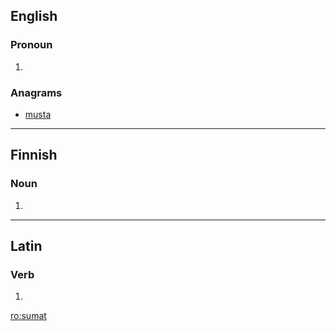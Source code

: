 ==English==

===Pronoun===
{{en-pron}}

# {{obsolete spelling of|[[summat]]}}

===Anagrams===
* [[musta#English|musta]]

----

==Finnish==

===Noun===
{{infl|fi|noun}}

# {{plural of|suma|lang=Finnish}}

----

==Latin==

===Verb===
{{la-verb-form|sūmat}}

# {{conjugation of|sumo|sūmō|3|s|pres|act|sub|lang=la}}

[[ro:sumat]]